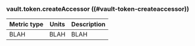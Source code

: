 ### vault.token.createAccessor ((#vault-token-createaccessor))

Metric type | Units | Description
----------- | ----- | -----------
BLAH     | BLAH    | BLAH